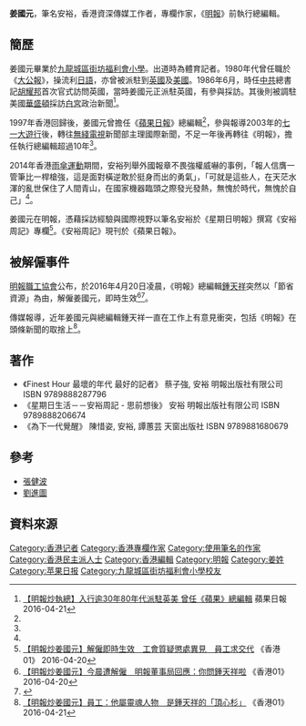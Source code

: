 '''姜國元'''，筆名安裕，香港資深傳媒工作者，專欄作家，《[[明報|明報]]》前執行總編輯。

==簡歷==
姜國元畢業於[[九龍城區街坊福利會小學|九龍城區街坊福利會小學]]。出道時為體育記者。1980年代曾任職於《[[大公報|大公報]]》，操流利[[日語|日語]]，亦曾被派駐到[[英國|英國]]及[[美國|美國]]。1986年6月，時任[[中共|中共]]總書記[[胡耀邦|胡耀邦]]首次官式訪問英國，當時姜國元正派駐英國，有參與採訪。其後則被調駐美國[[華盛頓|華盛頓]]採訪[[白宮|白宮]]政治新聞<ref name="apple1">[http://hk.apple.nextmedia.com/realtime/news/20160420/55009908 【明報炒執總】入行逾30年80年代派駐英美 曾任《蘋果》總編輯] {{Wayback|url=http://hk.apple.nextmedia.com/realtime/news/20160420/55009908 |date=20160424022228 }} 蘋果日報 2016-04-21</ref>。

1997年香港回歸後，姜國元曾擔任《[[蘋果日報|蘋果日報]]》總編輯<ref name="apple1"/>，參與報導2003年的[[七一大遊行|七一大遊行]]後，轉往[[無綫電視|無綫電視]]新聞部主理國際新聞，不足一年後再轉往《明報》，擔任執行總編輯超過10年<ref name="apple1"/>。

2014年香港[[雨傘運動|雨傘運動]]期間，安裕列舉外國報章不畏強權威嚇的事例，「報人信膺一管筆比一桿槍強，這是面對橫逆敢於挺身而出的勇氣」，「可就是這些人，在天茫水渾的亂世保住了人間青山，在國家機器臨頭之際發光發熱，無愧於時代，無愧於自己」<ref name="apple1"/>。

姜國元在明報，憑藉採訪經驗與國際視野以筆名安裕於《星期日明報》撰寫《安裕周記》專欄<ref>[http://www.hk01.com/%E6%B8%AF%E8%81%9E/17335/-%E6%98%8E%E5%A0%B1%E7%82%92%E5%A7%9C%E5%9C%8B%E5%85%83-%E8%A7%A3%E5%83%B1%E5%8D%B3%E6%99%82%E7%94%9F%E6%95%88-%E5%B7%A5%E6%9C%83%E8%B3%AA%E7%96%91%E6%87%B2%E8%99%95%E7%95%B0%E8%A6%8B-%E5%93%A1%E5%B7%A5%E6%B1%82%E4%BA%A4%E4%BB%A3 【明報炒姜國元】解僱即時生效　工會質疑懲處異見　員工求交代] {{Wayback|url=http://www.hk01.com/%E6%B8%AF%E8%81%9E/17335/-%E6%98%8E%E5%A0%B1%E7%82%92%E5%A7%9C%E5%9C%8B%E5%85%83-%E8%A7%A3%E5%83%B1%E5%8D%B3%E6%99%82%E7%94%9F%E6%95%88-%E5%B7%A5%E6%9C%83%E8%B3%AA%E7%96%91%E6%87%B2%E8%99%95%E7%95%B0%E8%A6%8B-%E5%93%A1%E5%B7%A5%E6%B1%82%E4%BA%A4%E4%BB%A3 |date=20160422160042 }} 《香港01》 2016-04-20</ref>。《安裕周記》現刊於《蘋果日報》。

==被解僱事件==
[[明報職工協會|明報職工協會]]公布，於2016年4月20日凌晨，《明報》總編輯[[鍾天祥|鍾天祥]]突然以「節省資源」為由，解僱姜國元，即時生效<ref>[http://www.hk01.com/%E6%B8%AF%E8%81%9E/17344/-%E6%98%8E%E5%A0%B1%E7%82%92%E5%A7%9C%E5%9C%8B%E5%85%83-%E4%BB%8A%E6%99%A8%E9%81%AD%E8%A7%A3%E5%83%B1-%E6%98%8E%E5%A0%B1%E8%91%A3%E4%BA%8B%E5%B1%80%E5%9B%9E%E6%87%89-%E4%BD%A0%E5%95%8F%E9%8D%BE%E5%A4%A9%E7%A5%A5%E5%95%A6 【明報炒姜國元】今晨遭解僱　明報董事局回應：你問鍾天祥啦] {{Wayback|url=http://www.hk01.com/%E6%B8%AF%E8%81%9E/17344/-%E6%98%8E%E5%A0%B1%E7%82%92%E5%A7%9C%E5%9C%8B%E5%85%83-%E4%BB%8A%E6%99%A8%E9%81%AD%E8%A7%A3%E5%83%B1-%E6%98%8E%E5%A0%B1%E8%91%A3%E4%BA%8B%E5%B1%80%E5%9B%9E%E6%87%89-%E4%BD%A0%E5%95%8F%E9%8D%BE%E5%A4%A9%E7%A5%A5%E5%95%A6 |date=20160423121414 }} 《香港01》 2016-04-20</ref><ref>{{cite news |title=《明報》總編未有正面回應解僱事件 職工協會要求收回決定 |url=https://www.thenewslens.com/article/27972 |accessdate=2020-07-15 |work=The News Lens 關鍵評論網 |date=2016-04-21 |language=zh-TW |archive-date=2020-07-17 |archive-url=https://web.archive.org/web/20200717012021/https://www.thenewslens.com/article/27972 |dead-url=no }}</ref>。

傳媒報導，近年姜國元與總編輯鍾天祥一直在工作上有意見衝突，包括《明報》在頭條新聞的取捨上<ref>[http://www.hk01.com/%E6%B8%AF%E8%81%9E/17470/-%E6%98%8E%E5%A0%B1%E7%82%92%E5%A7%9C%E5%9C%8B%E5%85%83-%E5%93%A1%E5%B7%A5-%E4%BB%96%E5%B1%AC%E9%9D%88%E9%AD%82%E4%BA%BA%E7%89%A9-%E6%98%AF%E9%8D%BE%E5%A4%A9%E7%A5%A5%E7%9A%84-%E9%A0%82%E5%BF%83%E6%9D%89- 【明報炒姜國元】員工：他屬靈魂人物　是鍾天祥的「頂心杉」] {{Wayback|url=http://www.hk01.com/%E6%B8%AF%E8%81%9E/17470/-%E6%98%8E%E5%A0%B1%E7%82%92%E5%A7%9C%E5%9C%8B%E5%85%83-%E5%93%A1%E5%B7%A5-%E4%BB%96%E5%B1%AC%E9%9D%88%E9%AD%82%E4%BA%BA%E7%89%A9-%E6%98%AF%E9%8D%BE%E5%A4%A9%E7%A5%A5%E7%9A%84-%E9%A0%82%E5%BF%83%E6%9D%89- |date=20160425034117 }} 《香港01》 2016-04-21</ref>。

==著作==
*《Finest Hour 最壞的年代 最好的記者》 蔡子強, 安裕  明報出版社有限公司  ISBN 9789888287796 
*《星期日生活－－安裕周記 - 思前想後》 安裕 明報出版社有限公司  ISBN 9789888206674 
*《為下一代覺醒》 陳惜姿, 安裕, 譚蕙芸 天窗出版社  ISBN 9789881680679 

==參考==
*[[張健波|張健波]]
*[[劉進圖|劉進圖]]

==資料來源==
{{reflist}}

[[Category:香港记者|Category:香港记者]]
[[Category:香港專欄作家|Category:香港專欄作家]]
[[Category:使用筆名的作家|Category:使用筆名的作家]]
[[Category:香港民主派人士|Category:香港民主派人士]]
[[Category:香港編輯|Category:香港編輯]]
[[Category:明報|Category:明報]]
[[Category:姜姓|Category:姜姓]]
[[Category:苹果日报|Category:苹果日报]]
[[Category:九龍城區街坊福利會小學校友|Category:九龍城區街坊福利會小學校友]]